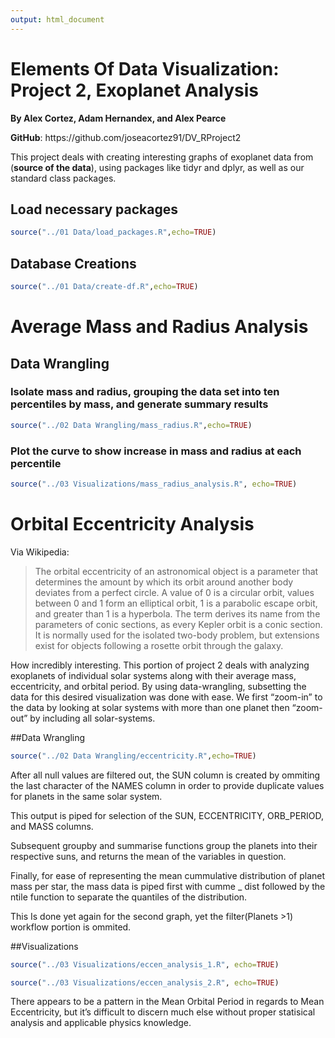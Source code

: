 ```yaml
---
output: html_document
---
```

Elements Of Data Visualization: Project 2, Exoplanet Analysis
===
__By Alex Cortez, Adam Hernandex, and Alex Pearce__

__GitHub__: https://github.com/joseacortez91/DV_RProject2

This project deals with creating interesting graphs of exoplanet data from (**source of the data**), using packages like tidyr and dplyr, as well as our standard class packages.

## Load necessary packages
```r
source("../01 Data/load_packages.R",echo=TRUE)
```

## Database Creations
```r
source("../01 Data/create-df.R",echo=TRUE)
```
# Average Mass and Radius Analysis

## Data Wrangling

### Isolate mass and radius, grouping the data set into ten percentiles by mass, and generate summary results
```r
source("../02 Data Wrangling/mass_radius.R",echo=TRUE)
```

### Plot the curve to show increase in mass and radius at each percentile
```r
source("../03 Visualizations/mass_radius_analysis.R", echo=TRUE)
```

# Orbital Eccentricity Analysis
Via Wikipedia:

> The orbital eccentricity of an astronomical object is a parameter that determines the amount by which its orbit around another body deviates from a perfect circle. A value of 0 is a circular orbit, values between 0 and 1 form an elliptical orbit, 1 is a parabolic escape orbit, and greater than 1 is a hyperbola. The term derives its name from the parameters of conic sections, as every Kepler orbit is a conic section. It is normally used for the isolated two-body problem, but extensions exist for objects following a rosette orbit through the galaxy.

How incredibly interesting. This portion of project 2 deals with analyzing exoplanets of individual solar systems along with their average mass, eccentricity, and orbital period. By using data-wrangling, subsetting the data for this desired visualization was done with ease. We first "zoom-in" to the data by looking at solar systems with more than one planet then "zoom-out" by including all solar-systems. 

##Data Wrangling
```r
source("../02 Data Wrangling/eccentricity.R",echo=TRUE)
```

After all null values are filtered out, the SUN column is created by ommiting the last character of the NAMES column in order to provide duplicate values for planets in the same solar system. 

This output is piped for selection of the SUN, ECCENTRICITY, ORB_PERIOD, and MASS columns. 

Subsequent groupby and summarise functions group the planets into their respective suns, and returns the mean of the variables in question. 

Finally, for ease of representing the mean cummulative distribution of planet mass per star, the mass data is piped first with cumme _ dist followed by the ntile function to separate the quantiles of the distribution. 

This Is done yet again for the second graph, yet the filter(Planets >1) workflow portion is ommited. 

##Visualizations
```r
source("../03 Visualizations/eccen_analysis_1.R", echo=TRUE)
```

```r
source("../03 Visualizations/eccen_analysis_2.R", echo=TRUE)
```

There appears to be a pattern in the Mean Orbital Period in regards to Mean Eccentricity, but it's difficult to discern much else without proper statisical analysis and applicable physics knowledge. 

